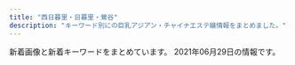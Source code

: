 ```yaml
---
title: "西日暮里・日暮里・鶯谷"
description: "キーワード別にの巨乳アジアン・チャイナエステ嬢情報をまとめました。"
---
```


新着画像と新着キーワードをまとめています。
2021年06月29日の情報です。

<DmmAffiliateIns />
<KeywordTable
  shops={
    [
    {
        "keywords": {
            "D": 20,
            "85": 5,
            "86": 15
        },
        "img_links": [
            "http://momo.tyo.cm/images/top_slider01.jpg",
            "http://momo.tyo.cm/images/nav_link03.png",
            "http://momo.tyo.cm/images/border01.png",
            "http://momo.tyo.cm/images/tit_com03.png",
            "http://momo.tyo.cm/images/tit_com01.png",
            "http://momo.tyo.cm/images/nav_link04.png",
            "http://momo.tyo.cm/images/tit_com.png",
            "http://momo.tyo.cm/images/bg_pick.png",
            "http://momo.tyo.cm/images/tit_staff.png",
            "http://momo.tyo.cm/images/tit02.png",
            "http://momo.tyo.cm/images/pagetop.png",
            "http://momo.tyo.cm/images/border02.png",
            "http://momo.tyo.cm/images/news.png",
            "http://momo.tyo.cm/photos/sites/53/2021/02/2021021607405882.jpg",
            "http://momo.tyo.cm/images/tit03.png",
            "http://momo.tyo.cm/images/tit_com02.png",
            "http://momo.tyo.cm/images/tit_com04.png",
            "http://momo.tyo.cm/images/tit01.png",
            "http://momo.tyo.cm/images/nav_link01.png",
            "http://momo.tyo.cm/images/nav_link06.png",
            "http://momo.tyo.cm/images/nav_link05.png",
            "http://momo.tyo.cm/images/tit_com05.png",
            "http://momo.tyo.cm/photos/sites/53/2021/02/2021021607405730.jpg",
            "http://momo.tyo.cm/photos/sites/53/2021/02/2021021607405578.jpg",
            "http://momo.tyo.cm/images/tit04.png",
            "http://momo.tyo.cm/images/nav_link02.png",
            "http://momo.tyo.cm/images/top_slider02.jpg",
            "http://momo.tyo.cm/images/tit05.png",
            "http://momo.tyo.cm/images/tit_link01.png",
            "http://momo.tyo.cm/photos/sites/53/2021/02/2021021607405658.jpg"
        ],
        "name": "\u6843",
        "station": "JR\u65e5\u66ae\u91cc\u99c5\u5357\u53e3",
        "url": "http://momo.tyo.cm/"
    },
    {
        "name": "\u706f\u308a\u5c4b",
        "keywords": {
            "D": 9,
            "C": 1,
            "85": 1,
            "87": 2,
            "84": 2,
            "86": 5
        },
        "url": "http://chou.ies.bz/",
        "img_links": [
            "http://chou.ies.bz/images/s_news.png",
            "http://chou.ies.bz/photos/sites/85/2020/10/2020100610383828.jpg",
            "http://chou.ies.bz/photos/sites/85/2021/06/2021060901285023.jpg",
            "http://chou.ies.bz/images/mobile.png",
            "http://chou.ies.bz/photos/sites/85/2020/10/2020100610370157.jpg",
            "http://chou.ies.bz/images/s_staff.jpg",
            "http://chou.ies.bz/photos/sites/85/2019/07/2019070106333414.jpg",
            "http://chou.ies.bz/photos/sites/85/2019/07/2019070509385227.jpg",
            "http://chou.ies.bz/photos/sites/85/2020/12/2020120204265615.jpg",
            "http://chou.ies.bz/photos/sites/85/2019/07/2019070106320474.jpg",
            "http://chou.ies.bz/photos/sites/85/2021/05/2021051201142065.jpg",
            "http://chou.ies.bz/images/n1.jpg",
            "http://chou.ies.bz/images/s1.png",
            "http://chou.ies.bz/images/s3.png",
            "http://chou.ies.bz/photos/sites/85/2019/07/2019070106340260.jpg",
            "http://chou.ies.bz/photos/sites/85/2021/04/2021042710033582.jpg",
            "http://chou.ies.bz/images/top.png",
            "http://chou.ies.bz/photos/sites/85/2020/12/2020121802483415.jpg",
            "http://chou.ies.bz/images/s_pick.png",
            "http://chou.ies.bz/photos/sites/85/2020/12/2020120204150858.jpg",
            "http://chou.ies.bz/photos/sites/85/2019/07/2019070106330942.jpg",
            "http://chou.ies.bz/photos/sites/85/2019/06/2019062803491517.jpg",
            "http://chou.ies.bz/images/n3.png",
            "http://chou.ies.bz/photos/sites/85/2019/12/2019120602315853.jpg"
        ],
        "station": "JR\u897f\u65e5\u66ae\u91cc\u99c5"
    },
    {
        "keywords": {
            "D": 12,
            "86": 20,
            "E": 8
        },
        "station": "JR\u9daf\u8c37\u99c5\u5317\u53e3",
        "url": "http://aroma-est.net/",
        "img_links": [
            "http://aroma-est.net/images/staff_images/sta2.jpg",
            "http://aroma-est.net/images/staff_images/st5.jpg",
            "http://aroma-est.net/images/an_6_02.jpg",
            "http://aroma-est.net/images/staff_images/sta4.jpg",
            "http://aroma-est.net/images/staff_images/st1.jpg",
            "http://aroma-est.net/images/slider/slide1.png",
            "http://aroma-est.net/images/staff_images/sta7.jpg",
            "http://aroma-est.net/images/an_3_01.jpg",
            "http://aroma-est.net/images/slider/slide1s.png",
            "http://aroma-est.net/images/sys1.jpg",
            "http://aroma-est.net/images/staff_images/st7.jpg",
            "http://aroma-est.net/images/slider/slide2s.png",
            "http://aroma-est.net/images/an_4_02.jpg",
            "http://aroma-est.net/images/an_2_01.jpg",
            "http://aroma-est.net/images/index-2.jpg",
            "http://aroma-est.net/images/r2.png",
            "http://aroma-est.net/images/staff_images/st4.jpg",
            "http://aroma-est.net/images/staff_images/st2.jpg",
            "http://aroma-est.net/images/index-1.jpg",
            "http://aroma-est.net/images/slider/slide2.png",
            "http://aroma-est.net/images/no.png",
            "http://aroma-est.net/images/r3.png",
            "http://aroma-est.net/images/r8.png",
            "http://aroma-est.net/images/r6.png",
            "http://aroma-est.net/images/staff_images/st21.jpg",
            "http://aroma-est.net/images/index_01.jpg",
            "http://aroma-est.net/images/an_3_02.jpg",
            "http://aroma-est.net/images/qr.jpg",
            "http://aroma-est.net/images/slider/slide3.png",
            "http://aroma-est.net/images/r1.png",
            "http://aroma-est.net/images/an_4_01.jpg",
            "http://aroma-est.net/images/slider/slide3s.png",
            "http://aroma-est.net/images/staff_images/sta1.jpg",
            "http://aroma-est.net/images/staff_images/sta5.jpg",
            "http://aroma-est.net/images/r4.png",
            "http://aroma-est.net/images/an_5_01.jpg",
            "http://aroma-est.net/images/an_5_02.jpg",
            "http://aroma-est.net/images/staff_images/sl.png",
            "http://aroma-est.net/images/r7.png",
            "http://aroma-est.net/images/an_1_01.jpg",
            "http://aroma-est.net/images/fbb.jpg",
            "http://aroma-est.net/images/r5.png",
            "http://aroma-est.net/images/an_6_01.jpg",
            "http://aroma-est.net/images/an_1_02.jpg",
            "http://aroma-est.net/images/an_2_02.jpg"
        ],
        "name": "\u96c5"
    },
    {
        "keywords": {
            "94": 3,
            "F": 3,
            "85": 15,
            "E": 6,
            "86": 19,
            "D": 47,
            "C": 19
        },
        "name": "\u306f\u305f\u3061",
        "station": "JR\u65e5\u66ae\u91cc\u99c5\u5357\u53e3",
        "img_links": [
            "http://www.mac-riraku106.xyz/uploads/200801/1-200P1110631926.jpg",
            "http://www.mac-riraku106.xyz/uploads/200310/1-200310130925920.jpg",
            "http://www.mac-riraku106.xyz/uploads/200608/1-20060Q02506204.jpg",
            "http://www.mac-riraku106.xyz/uploads/200501/1-200501125251121.jpg",
            "http://www.mac-riraku106.xyz/uploads/200501/1-200501145011C2.jpg",
            "http://www.mac-riraku106.xyz/uploads/191008/1-19100Q5453V63.jpg",
            "http://www.mac-riraku106.xyz/uploads/200818/1-200QQ554231G.jpg",
            "http://www.mac-riraku106.xyz/uploads/190926/1-1Z926131T2408.jpg",
            "http://www.mac-riraku106.xyz/uploads/191128/1-19112Q31009521.jpg",
            "http://www.mac-riraku106.xyz/uploads/200501/1-200501145002a7.jpg",
            "http://www.mac-riraku106.xyz/uploads/200310/1-200310130Z0421.jpg",
            "http://www.mac-riraku106.xyz/static/picture/top-img02.png",
            "http://www.mac-riraku106.xyz/uploads/191106/1-191106092T0531.jpg",
            "http://www.mac-riraku106.xyz/uploads/200325/1-2003251H312V4.jpg",
            "http://www.mac-riraku106.xyz/uploads/200310/1-20031013091I08.jpg",
            "http://www.mac-riraku106.xyz/uploads/200317/1-20031G44220J0.jpg",
            "http://www.mac-riraku106.xyz/static/picture/top-img01.png",
            "http://www.mac-riraku106.xyz/uploads/200325/1-2003251H340B9.jpg",
            "http://www.mac-riraku106.xyz/uploads/200317/1-20031G44235R7.jpg",
            "http://www.mac-riraku106.xyz/uploads/200501/1-200501144951148.jpg",
            "http://www.mac-riraku106.xyz/uploads/191106/1-191106092J62Y.jpg",
            "http://www.mac-riraku106.xyz/uploads/190723/34-1.jpg",
            "http://www.mac-riraku106.xyz/uploads/191128/1-19112Q3111UF.jpg",
            "http://www.mac-riraku106.xyz/uploads/191008/1-19100Q5451M20.jpg",
            "http://www.mac-riraku106.xyz/uploads/191219/1-19121912423J29.jpg",
            "http://www.mac-riraku106.xyz/uploads/190723/23-1.jpg",
            "http://www.mac-riraku106.xyz/uploads/190723/25-1.jpg",
            "http://www.mac-riraku106.xyz/uploads/200801/1-200P1110A4M2.jpg",
            "http://www.mac-riraku106.xyz/uploads/190723/23-3.jpg",
            "http://www.mac-riraku106.xyz/static/picture/1.jpg",
            "http://www.mac-riraku106.xyz/uploads/190723/33-1.jpg",
            "http://www.mac-riraku106.xyz/uploads/190723/21-1.jpg",
            "http://www.mac-riraku106.xyz/static/picture/top-img03.png",
            "http://www.mac-riraku106.xyz/uploads/200818/1-200QQ55415J4.jpg",
            "http://www.mac-riraku106.xyz/uploads/191209/1-1912091229204E.jpg",
            "http://www.mac-riraku106.xyz/static/picture/michi01.png",
            "http://www.mac-riraku106.xyz/uploads/200801/1-200P1110412514.jpg",
            "http://www.mac-riraku106.xyz/uploads/190723/30-1.jpg",
            "http://www.mac-riraku106.xyz/static/picture/tel.png",
            "http://www.mac-riraku106.xyz/uploads/200501/1-200501125300127.jpg",
            "http://www.mac-riraku106.xyz/static/picture/michi02.png",
            "http://www.mac-riraku106.xyz/uploads/200501/1-200501125150516.jpg",
            "http://www.mac-riraku106.xyz/uploads/191128/1-19112Q3102OP.jpg",
            "http://www.mac-riraku106.xyz/uploads/190906/1-1ZZ612503C39.jpg",
            "http://www.mac-riraku106.xyz/uploads/191209/1-191209122ZY50.jpg",
            "http://www.mac-riraku106.xyz/static/picture/call.png",
            "http://www.mac-riraku106.xyz/uploads/200501/1-200501125159161.jpg",
            "http://www.mac-riraku106.xyz/uploads/190926/1-1Z926131R6102.jpg",
            "http://www.mac-riraku106.xyz/uploads/191106/1-191106092S0357.jpg",
            "http://www.mac-riraku106.xyz/uploads/190723/1-1.jpg",
            "http://www.mac-riraku106.xyz/uploads/190723/23-2.jpg",
            "http://www.mac-riraku106.xyz/uploads/190906/1-1ZZ6125225A4.jpg",
            "http://www.mac-riraku106.xyz/uploads/190723/1-2.jpg",
            "http://www.mac-riraku106.xyz/uploads/200317/1-20031G4420c38.jpg",
            "http://www.mac-riraku106.xyz/uploads/191219/1-191219124141563.jpg",
            "http://www.mac-riraku106.xyz/uploads/190826/1-1ZR614462Qa.jpg",
            "http://www.mac-riraku106.xyz/uploads/190723/10-1.jpg",
            "http://www.mac-riraku106.xyz/uploads/190723/10-2.jpg",
            "http://www.mac-riraku106.xyz/uploads/200818/1-200QQ5535E92.jpg",
            "http://www.mac-riraku106.xyz/uploads/191209/1-191209123459153.jpg",
            "http://www.mac-riraku106.xyz/uploads/190826/1-1ZR6144611E0.jpg",
            "http://www.mac-riraku106.xyz/uploads/200608/1-20060Q0251EY.jpg",
            "http://www.mac-riraku106.xyz/static/picture/2.jpg",
            "http://www.mac-riraku106.xyz/static/picture/top-img09.png"
        ],
        "url": "http://www.mac-riraku106.xyz/"
    },
    {
        "url": "http://onkyoukou.tyo.cm/",
        "station": "JR\u897f\u65e5\u66ae\u91cc\u99c5",
        "keywords": {
            "87": 2,
            "C": 8,
            "88": 5,
            "86": 2
        },
        "name": "\u6e29\u99a8\u6e2f-\u304a\u3093\u304d\u3087\u3046\u3053\u3046-",
        "img_links": [
            "http://onkyoukou.tyo.cm/images/n1.jpg",
            "http://onkyoukou.tyo.cm/images/line.jpg",
            "http://onkyoukou.tyo.cm/images/mobile.jpg",
            "http://onkyoukou.tyo.cm/images/nbj3.jpg",
            "http://onkyoukou.tyo.cm/images/s_pick.jpg",
            "http://onkyoukou.tyo.cm/photos/sites/88/2020/03/2020030111163079.jpg",
            "http://onkyoukou.tyo.cm/photos/sites/88/2017/03/staff4.jpg",
            "http://onkyoukou.tyo.cm/photos/sites/88/2017/03/staff2.jpg",
            "http://onkyoukou.tyo.cm/images/s_staff.jpg",
            "http://onkyoukou.tyo.cm/images/face_bj3.jpg",
            "http://onkyoukou.tyo.cm/images/s_face.jpg",
            "http://onkyoukou.tyo.cm/photos/sites/88/2017/03/staff1.jpg",
            "http://onkyoukou.tyo.cm/images/s_mobile.jpg",
            "http://onkyoukou.tyo.cm/images/s_news.jpg",
            "http://onkyoukou.tyo.cm/images/nbj1.jpg",
            "http://onkyoukou.tyo.cm/images/s_staff1.jpg",
            "http://onkyoukou.tyo.cm/images/face_bj.jpg",
            "http://onkyoukou.tyo.cm/images/top.png",
            "http://onkyoukou.tyo.cm/images/n3.jpg",
            "http://onkyoukou.tyo.cm/images/s_link.jpg"
        ]
    },
    {
        "name": "\u6797\u30de\u30c3\u30b5\u30fc\u30b8",
        "station": "JR\u65e5\u66ae\u91cc\u99c5",
        "keywords": {},
        "url": "http://www.night.ne.jp/tokyo/hayasi/",
        "img_links": [
            "http://www.night.ne.jp/_format/P/img/index_enter_1.jpg",
            "http://www.night.ne.jp/tokyo/hayasi/img/index_top.jpg",
            "http://www.night.ne.jp/nightnet/img/17.jpg",
            "http://www.night.ne.jp/_format/W/img/whats_view.jpg",
            "http://www.night.ne.jp/nightnet/img/6.jpg",
            "http://www.night.ne.jp/nightnet/img/5.jpg",
            "http://www.night.ne.jp/nightnet/img/9.jpg",
            "http://www.night.ne.jp/tokyo/hayasi/img_staff/g_7376.jpg",
            "http://www.night.ne.jp/nightnet/img/12a.jpg",
            "http://www.night.ne.jp/tokyo/hayasi/img/index_view.jpg",
            "http://www.night.ne.jp/tokyo/hayasi/img/view_4.jpg",
            "http://www.night.ne.jp/tokyo/hayasi/img/view_6.jpg",
            "http://www.night.ne.jp/nightnet/img/7.jpg",
            "http://www.night.ne.jp/nightnet/img/10.jpg",
            "http://www.night.ne.jp/nightnet/img/8.jpg",
            "http://www.night.ne.jp/_format/P/img/over_msg_02.jpg",
            "http://www.night.ne.jp/nightnet/img/15.jpg",
            "http://www.night.ne.jp/_format/P/img/over_msg_01.jpg",
            "http://www.night.ne.jp/tokyo/hayasi/img/view_2.jpg",
            "http://www.night.ne.jp/nightnet/img/1.jpg",
            "http://www.night.ne.jp/tokyo/hayasi/img/view_5.jpg",
            "http://www.night.ne.jp/nightnet/img/2.jpg",
            "http://www.night.ne.jp/tokyo/hayasi/img_staff/g_7377.jpg",
            "http://www.night.ne.jp/_format/P/img/whats_news.jpg",
            "http://www.night.ne.jp/tokyo/hayasi/img/index.jpg",
            "http://www.night.ne.jp/nightnet/img/11.jpg",
            "http://www.night.ne.jp/tokyo/hayasi/img/view_1.jpg",
            "http://www.night.ne.jp/tokyo/hayasi/img/qr_code.jpg",
            "http://www.night.ne.jp/nightnet/img/4.jpg",
            "http://www.night.ne.jp/nightnet/img/16.jpg",
            "http://www.night.ne.jp/nightnet/img/3.jpg",
            "http://www.night.ne.jp/nightnet/img/13.jpg",
            "http://www.night.ne.jp/tokyo/hayasi/img/view_3.jpg",
            "http://www.night.ne.jp/nightnet/img/14.jpg"
        ]
    },
    {
        "station": "\u5165\u8c37\u99c52\u756a\u51fa\u53e3",
        "keywords": {},
        "img_links": [
            "http://www.night.ne.jp/nightnet/img/17.jpg",
            "http://www.night.ne.jp/_format/W/img/whats_view.jpg",
            "http://www.night.ne.jp/nightnet/img/6.jpg",
            "http://www.night.ne.jp/tokyo/yuki/img/view_2.jpg",
            "http://www.night.ne.jp/nightnet/img/9.jpg",
            "http://www.night.ne.jp/tokyo/yuki/img/index_top.jpg",
            "http://www.night.ne.jp/nightnet/img/5.jpg",
            "http://www.night.ne.jp/nightnet/img/12a.jpg",
            "http://www.night.ne.jp/tokyo/yuki/img/skill_2.jpg",
            "http://www.night.ne.jp/nightnet/img/7.jpg",
            "http://www.night.ne.jp/nightnet/img/10.jpg",
            "http://www.night.ne.jp/_format/W/img/index_enter_1.jpg",
            "http://www.night.ne.jp/nightnet/img/8.jpg",
            "http://www.night.ne.jp/tokyo/yuki/img/index_view.jpg",
            "http://www.night.ne.jp/nightnet/img/15.jpg",
            "http://www.night.ne.jp/tokyo/yuki/img/view_1.jpg",
            "http://www.night.ne.jp/tokyo/yuki/img/index_skill.jpg",
            "http://www.night.ne.jp/tokyo/yuki/img/qr_code.jpg",
            "http://www.night.ne.jp/nightnet/img/1.jpg",
            "http://www.night.ne.jp/nightnet/img/2.jpg",
            "http://www.night.ne.jp/nightnet/img/11.jpg",
            "http://www.night.ne.jp/_format/W/img/whats_news.jpg",
            "http://www.night.ne.jp/tokyo/yuki/img/skill_1.jpg",
            "http://www.night.ne.jp/_format/W/img/whats_skill.jpg",
            "http://www.night.ne.jp/nightnet/img/4.jpg",
            "http://www.night.ne.jp/nightnet/img/16.jpg",
            "http://www.night.ne.jp/nightnet/img/3.jpg",
            "http://www.night.ne.jp/tokyo/yuki/img/index.jpg",
            "http://www.night.ne.jp/nightnet/img/13.jpg",
            "http://www.night.ne.jp/nightnet/img/14.jpg"
        ],
        "name": "\u97d3\u697d",
        "url": "http://www.night.ne.jp/tokyo/yuki/"
    },
    {
        "img_links": [
            "http://minopom.xyz/uploads/allimg/210410/1-210410144PY50.jpg",
            "http://minopom.xyz/uploads/allimg/210410/1-210410145124148.jpg",
            "http://minopom.xyz/uploads/allimg/210410/1-210410144323118.jpg",
            "http://minopom.xyz/picture/totop_04.png",
            "http://www.minopom.xyz/uploads/allimg/210410/1-2104101450455A.jpg",
            "http://www.minopom.xyz/uploads/allimg/210410/1-21041014500NX.jpg",
            "http://minopom.xyz/uploads/210406/1-210406143244C2.jpg",
            "http://minopom.xyz/uploads/210430/1-2104301Q63S18.jpg",
            "http://minopom.xyz/uploads/allimg/210410/1-21041014500NX.jpg",
            "http://minopom.xyz/uploads/210406/1-2104061433121E.jpg",
            "http://www.minopom.xyz/uploads/allimg/210406/1-21040614313L45.jpg",
            "http://minopom.xyz/uploads/210419/1-21041914162C16.jpg",
            "http://www.minopom.xyz/picture/img.site-builder.jpg",
            "http://minopom.xyz/picture/head.jpg",
            "http://minopom.xyz/uploads/allimg/210410/1-210410145204C9.jpg",
            "http://www.minopom.xyz/uploads/allimg/210410/1-210410145124148.jpg",
            "http://minopom.xyz/uploads/allimg/210410/1-21041014450GC.jpg",
            "http://minopom.xyz/picture/room2.jpg",
            "http://www.minopom.xyz/picture/head.jpg",
            "http://www.minopom.xyz/uploads/allimg/210410/1-210410144323118.jpg",
            "http://minopom.xyz/picture/room1.jpg",
            "http://minopom.xyz/uploads/allimg/210410/1-21041014413S64.jpg",
            "http://minopom.xyz/picture/img.site-builder.jpg",
            "http://www.minopom.xyz/uploads/allimg/210410/1-210410144PY50.jpg",
            "http://www.minopom.xyz/picture/totop_04.png",
            "http://minopom.xyz/picture/room3.jpg",
            "http://minopom.xyz/uploads/allimg/210410/1-2104101450455A.jpg",
            "http://minopom.xyz/uploads/allimg/210406/1-21040614313L45.jpg",
            "http://minopom.xyz/uploads/allimg/210410/1-210410144U4934.jpg",
            "http://minopom.xyz/uploads/210406/1-210406143111G0.jpg",
            "http://www.minopom.xyz/uploads/allimg/210410/1-210410144U4934.jpg"
        ],
        "name": "\u30ed\u30fc\u30ba",
        "url": "http://minopom.xyz/",
        "station": "JR\u7530\u7aef\u99c5",
        "keywords": {
            "\u4e73": 3
        }
    },
    {
        "img_links": [
            "http://www.relax-mirai.info/images/m02.jpg",
            "http://www.relax-mirai.info/images/qr.jpg",
            "http://www.relax-mirai.info/images/momo1.jpg",
            "http://www.relax-mirai.info/i/120/sayuri1.jpg",
            "http://www.relax-mirai.info/gals/risa1.jpg",
            "http://www.relax-mirai.info/images/m04.jpg",
            "http://www.relax-mirai.info/images/m03.jpg",
            "http://www.relax-mirai.info/images/info02.jpg",
            "http://www.relax-mirai.info/i/images/sayuri1.jpg",
            "http://www.relax-mirai.info/i/images/momo1.jpg",
            "http://www.relax-mirai.info/images/risa1.jpg",
            "http://www.relax-mirai.info/gals/kaka1.jpg",
            "http://www.relax-mirai.info/gals/aki1.jpg",
            "http://www.relax-mirai.info/gals/emi1.jpg",
            "http://www.relax-mirai.info/images/sayuri1.jpg",
            "http://www.relax-mirai.info/images/info01.jpg"
        ],
        "station": "\u65e5\u66ae\u91cc\u99c5\u6771\u53e3",
        "name": "\u672a\u6765",
        "keywords": {},
        "url": "http://www.relax-mirai.info/"
    },
    {
        "keywords": {
            "87": 6,
            "83": 18,
            "84": 6,
            "C": 30,
            "E": 12,
            "86": 6
        },
        "name": "For You",
        "img_links": [
            "http://flowerscent.este.work/img/header.jpg",
            "http://flowerscent.este.work/kanban.png",
            "http://flowerscent.este.work/frame/telimg/telbar.png",
            "http://flowerscent.este.work/2/uploadimg/1599833697.jpg",
            "http://flowerscent.este.work/frame/scroll3/scroll3.jpg",
            "http://flowerscent.este.work/2/uploadimg/1600260826.jpg",
            "http://flowerscent.este.work/frame/fla/photo01.jpg",
            "http://flowerscent.este.work/frame/scroll5/scroll5.jpg",
            "http://flowerscent.este.work/frame/fla/photo02.jpg",
            "http://flowerscent.este.work/frame/fla/photo04.jpg",
            "http://flowerscent.este.work/2/uploadimg/1621772192.jpeg",
            "http://flowerscent.este.work/frame/scroll2/scroll2.jpg",
            "http://flowerscent.este.work/frame/scroll1/scroll1.jpg",
            "http://flowerscent.este.work/navi/blk/temp_under2.jpg",
            "http://flowerscent.este.work/frame/fla/photo05.jpg",
            "http://flowerscent.este.work/frame/scroll4/scroll4.jpg",
            "http://flowerscent.este.work/2/uploadimg/1621772225.jpg",
            "http://flowerscent.este.work/frame/fla/photo03.jpg"
        ],
        "station": "JR\u897f\u65e5\u66ae\u91cc\u99c5",
        "url": "http://flowerscent.este.work/"
    },
    {
        "name": "\u304a\u3072\u3081",
        "img_links": [
            "http://vineryu.xyz/uploads/210603/1-210603093505U9.jpg",
            "http://vineryu.xyz/uploads/210603/1-210603093535919.jpg",
            "http://vineryu.xyz/uploads/210608/1-21060Q64635522.jpg",
            "http://vineryu.xyz/uploads/210608/1-21060Q64523591.jpg",
            "http://vineryu.xyz/uploads/210603/1-2106030925294Y.jpg",
            "http://vineryu.xyz/uploads/210603/1-21060309354I30.jpg",
            "http://vineryu.xyz/uploads/210603/1-210603092541234.jpg",
            "http://vineryu.xyz/picture/fla.jpg",
            "http://vineryu.xyz/picture/photo01.jpg",
            "http://vineryu.xyz/picture/photo02.jpg",
            "http://vineryu.xyz/picture/photo03.jpg",
            "http://vineryu.xyz/uploads/210603/1-210603093435K6.jpg",
            "http://vineryu.xyz/picture/photo04.jpg",
            "http://vineryu.xyz/uploads/210603/1-21060309335L40.jpg",
            "http://vineryu.xyz/uploads/210603/1-21060309344H02.jpg",
            "http://vineryu.xyz/uploads/210608/1-21060Q64509648.jpg",
            "http://vineryu.xyz/uploads/210603/1-210603093516146.jpg",
            "http://vineryu.xyz/uploads/210603/1-21060309341O93.jpg",
            "http://vineryu.xyz/uploads/210608/1-21060Q6464E40.jpg"
        ],
        "station": "JR\u65e5\u66ae\u91cc\u99c5\u6771\u53e3",
        "url": "http://vineryu.xyz/",
        "keywords": {
            "\u4e73": 2
        }
    },
    {
        "name": "\u3082\u307f\u306e\u6728",
        "keywords": {},
        "station": "\u753a\u5c4b\u99c51\u756a\u51fa\u53e3",
        "img_links": [],
        "url": "https://mominoki.tyo.ac/"
    },
    {
        "url": "http://esthe-aroma.red/",
        "img_links": [
            "http://esthe-aroma.red/images/cg08.jpg",
            "http://esthe-aroma.red/images/cg07.jpg",
            "http://esthe-aroma.red/images/top.png",
            "http://esthe-aroma.red/images/cg01.jpg",
            "http://esthe-aroma.red/images/cg09.jpg",
            "http://esthe-aroma.red/images/evetop.png",
            "http://esthe-aroma.red/images/news.png",
            "http://esthe-aroma.red/images/cg03.jpg",
            "http://esthe-aroma.red/images/r3.jpg",
            "http://esthe-aroma.red/images/cg06.jpg",
            "http://esthe-aroma.red/images/r2.jpg",
            "http://esthe-aroma.red/images/sruru.jpg",
            "http://esthe-aroma.red/images/cg04.jpg",
            "http://esthe-aroma.red/images/cg10.jpg",
            "http://esthe-aroma.red/images/precau.png",
            "http://esthe-aroma.red/images/rec.png",
            "http://esthe-aroma.red/link/menlog.jpg",
            "http://esthe-aroma.red/images/staff_s.png",
            "http://esthe-aroma.red/images/kan.jpg",
            "http://esthe-aroma.red/images/r1.jpg",
            "http://esthe-aroma.red/images/r4.jpg",
            "http://esthe-aroma.red/images/imm.jpg",
            "http://esthe-aroma.red/images/cg02.jpg"
        ],
        "keywords": {
            "E": 1,
            "86": 9,
            "D": 8
        },
        "station": "JR\u65e5\u66ae\u91cc\u99c5\u6771\u53e3",
        "name": "\u548c\u5408 \u308f\u3054\u3046"
    },
    {
        "img_links": [
            "https://www.sofia-est.com/img/material/movie20141210.jpg",
            "https://www.sofia-est.com/img/material/photo2.jpg",
            "https://www.sofia-est.com/img/girl/thumb/s100_2.jpg",
            "https://www.sofia-est.com/img/material/page4_subt1.png",
            "https://www.sofia-est.com/img/girl/thumb/s113_1.jpg",
            "https://www.sofia-est.com/img/material/movieicon.png",
            "https://www.sofia-est.com/img/girl/list/s111_list.jpg",
            "https://www.sofia-est.com/img/material/top_camp.png",
            "https://www.sofia-est.com/img/girl/list/s84_list.jpg",
            "https://www.sofia-est.com/img/material/mob_m3_rev1.jpg",
            "https://www.sofia-est.com/img/girl/list/s113_list.jpg",
            "https://www.sofia-est.com/img/material/top_infomation.png",
            "https://www.sofia-est.com/img/girl/main/s94_1.jpg",
            "https://www.sofia-est.com/img/material/page8_subt2.png",
            "https://www.sofia-est.com/img/material/movie_left_yaji.png",
            "https://www.sofia-est.com/img/girl/thumb/s106_4.jpg",
            "https://www.sofia-est.com/img/material/page5_subt1.png",
            "https://www.sofia-est.com/img/girl/thumb/s105_2.jpg",
            "https://www.sofia-est.com/img/girl/thumb/s99_2.jpg",
            "https://www.sofia-est.com/img/girl/main/s106_1.jpg",
            "https://www.sofia-est.com/img/girl/main/s97_1.jpg",
            "https://www.sofia-est.com/img/girl/thumb/s81_5.jpg",
            "https://www.sofia-est.com/img/material/hosi5.png",
            "https://www.sofia-est.com/img/material/mob_t4.jpg",
            "https://www.sofia-est.com/img/top/topslide20150918.jpg",
            "https://www.sofia-est.com/img/material/yakusoku.png",
            "https://www.sofia-est.com/img/girl/thumb/s81_3.jpg",
            "https://www.sofia-est.com/img/girl/list/s108_list.jpg",
            "https://www.sofia-est.com/img/girl/thumb/s84_2.jpg",
            "https://www.sofia-est.com/img/material/mob_m4.jpg",
            "https://www.sofia-est.com/img/girl/main/s55_1.jpg",
            "https://www.sofia-est.com/img/material/phototxt.jpg",
            "https://www.sofia-est.com/img/girl/thumb/s105_3.jpg",
            "https://www.sofia-est.com/img/material/coursepoint_rev2.png",
            "https://www.sofia-est.com/img/material/photo6.jpg",
            "https://www.sofia-est.com/img/material/photo4.jpg",
            "https://www.sofia-est.com/img/girl/thumb/s105_1.jpg",
            "https://www.sofia-est.com/img/girl/thumb/s94_2.jpg",
            "https://www.sofia-est.com/img/material/page3_1_subt2.png",
            "https://www.sofia-est.com/img/material/gm1_rollout.png",
            "https://www.sofia-est.com/img/material/courseoption_rev1.png",
            "https://www.sofia-est.com/img/material/gm5_rollout.png",
            "https://www.sofia-est.com/img/girl/thumb/s106_5.jpg",
            "https://www.sofia-est.com/img/girl/thumb/s55_1.jpg",
            "https://www.sofia-est.com/img/girl/thumb/s106_3.jpg",
            "https://www.sofia-est.com/img/material/page4_subt2.png",
            "https://www.sofia-est.com/img/top/topslide20141211.jpg",
            "https://www.sofia-est.com/img/girl/thumb/s106_2.jpg",
            "https://www.sofia-est.com/img/girl/main/s105_1.jpg",
            "https://www.sofia-est.com/img/material/course_tanta1.png",
            "https://www.sofia-est.com/img/girl/thumb/s56_2.jpg",
            "https://www.sofia-est.com/img/girl/list/s81_list.jpg",
            "https://www.sofia-est.com/img/material/page6_subt1.png",
            "https://www.sofia-est.com/img/girl/pickup/pickup20191220093623.jpg",
            "https://www.sofia-est.com/img/material/page3_1_subt1.png",
            "https://www.sofia-est.com/img/girl/thumb/s100_1.jpg",
            "https://www.sofia-est.com/img/girl/main/s81_1.jpg",
            "https://www.sofia-est.com/img/girl/pickup/pickup20200909154852.jpg",
            "https://www.sofia-est.com/img/material/noimg_b.jpg",
            "https://www.sofia-est.com/img/girl/main/s113_1.jpg",
            "https://www.sofia-est.com/img/material/page2_subt1.png",
            "https://www.sofia-est.com/img/girl/thumb/s94_1.jpg",
            "https://www.sofia-est.com/img/girl/pickup/pickup20200909154945.jpg",
            "https://www.sofia-est.com/img/material/mob_t5.jpg",
            "https://www.sofia-est.com/img/girl/list/s106_list.jpg",
            "https://www.sofia-est.com/img/girl/thumb/s84_1.jpg",
            "https://www.sofia-est.com/img/material/gm3_rollout.png",
            "https://www.sofia-est.com/img/material/doublecourse_rev1.png",
            "https://www.sofia-est.com/img/material/photo3.jpg",
            "https://www.sofia-est.com/img/material/gm6_rollout.png",
            "https://www.sofia-est.com/img/material/page8_subt1.png",
            "https://www.sofia-est.com/img/material/top_twitter.png",
            "https://www.sofia-est.com/img/girl/thumb/s97_1.jpg",
            "https://www.sofia-est.com/img/material/iph.png",
            "https://www.sofia-est.com/img/girl/list/s105_list.jpg",
            "https://www.sofia-est.com/img/material/top_news.png",
            "https://www.sofia-est.com/img/girl/pickup/pickup20190509222453.jpg",
            "https://www.sofia-est.com/img/material/gm2_rollout.png",
            "https://www.sofia-est.com/img/material/page5_subt2.png",
            "https://www.sofia-est.com/img/material/top_pickup.png",
            "https://www.sofia-est.com/img/material/mob_t3.jpg",
            "https://www.sofia-est.com/img/material/sd_rt_btn.png",
            "https://www.sofia-est.com/img/material/mob_m1_rev1.jpg",
            "https://www.sofia-est.com/img/girl/pickup/pickup20191220093702.jpg",
            "https://www.sofia-est.com/img/girl/list/s100_list.jpg",
            "https://www.sofia-est.com/img/material/gm4_rollout.png",
            "https://www.sofia-est.com/img/material/page3_subt1.png",
            "https://www.sofia-est.com/img/material/top_kodawariimg1.jpg",
            "https://www.sofia-est.com/img/material/photo1.jpg",
            "https://www.sofia-est.com/img/girl/thumb/s56_1.jpg",
            "https://www.sofia-est.com/img/material/mobileqr.png",
            "https://www.sofia-est.com/img/girl/thumb/s97_2.jpg",
            "https://www.sofia-est.com/img/girl/thumb/s55_3.jpg",
            "https://www.sofia-est.com/img/material/page6_subt2.png",
            "https://www.sofia-est.com/img/girl/mobilepickup/mobilepickup20200302124127.jpg",
            "https://www.sofia-est.com/img/material/pagetop_rollout.png",
            "https://www.sofia-est.com/img/material/noimg_m.jpg",
            "https://www.sofia-est.com/img/girl/main/s100_1.jpg",
            "https://www.sofia-est.com/img/material/photo7.jpg",
            "https://www.sofia-est.com/img/girl/list/s94_list.jpg",
            "https://www.sofia-est.com/img/girl/thumb/s81_2.jpg",
            "https://www.sofia-est.com/img/material/mob_m5.jpg",
            "https://www.sofia-est.com/img/girl/list/s55_list.jpg",
            "https://www.sofia-est.com/img/material/top_about.png",
            "https://www.sofia-est.com/img/material/photo5.jpg",
            "https://www.sofia-est.com/img/girl/thumb/s99_1.jpg",
            "https://www.sofia-est.com/img/material/mob_t1.jpg",
            "https://www.sofia-est.com/img/girl/thumb/s113_2.jpg",
            "https://www.sofia-est.com/img/material/top_kodawari.png",
            "https://www.sofia-est.com/img/material/movie_right_yaji.png",
            "https://www.sofia-est.com/img/material/page7_subt1.png",
            "https://www.sofia-est.com/img/girl/list/s56_list.jpg",
            "https://www.sofia-est.com/img/material/course_tanta2.png",
            "https://www.sofia-est.com/img/material/page6_subt3.png",
            "https://www.sofia-est.com/img/material/mob_t2.jpg",
            "https://www.sofia-est.com/img/material/mob_m2_rev1.jpg",
            "https://www.sofia-est.com/img/banner/koko_120x60.png",
            "https://www.sofia-est.com/img/girl/thumb/s81_1.jpg",
            "https://www.sofia-est.com/img/girl/thumb/s105_5.jpg",
            "https://www.sofia-est.com/img/girl/list/s92_list.jpg",
            "https://www.sofia-est.com/img/girl/thumb/s55_2.jpg",
            "https://www.sofia-est.com/img/material/photo8.jpg",
            "https://www.sofia-est.com/img/girl/list/s97_list.jpg",
            "https://www.sofia-est.com/img/girl/thumb/s81_4.jpg",
            "https://www.sofia-est.com/img/top/topslide20141210.jpg",
            "https://www.sofia-est.com/img/girl/list/s99_list.jpg",
            "https://www.sofia-est.com/img/girl/list/s89_list.jpg",
            "https://www.sofia-est.com/img/what/coupon202009.png",
            "https://www.sofia-est.com/img/material/photobig.jpg",
            "https://www.sofia-est.com/img/girl/main/s99_1.jpg",
            "https://www.sofia-est.com/img/girl/thumb/s105_4.jpg",
            "https://www.sofia-est.com/img/girl/main/s84_1.jpg",
            "https://www.sofia-est.com/img/girl/thumb/s106_1.jpg",
            "https://www.sofia-est.com/img/material/mob_youtube.png",
            "https://www.sofia-est.com/img/material/top_movie.png",
            "https://www.sofia-est.com/img/girl/pickup/pickup20200111122329.jpg",
            "https://www.sofia-est.com/img/material/top_newface.png",
            "https://www.sofia-est.com/img/girl/main/s56_1.jpg"
        ],
        "station": "JR\u65e5\u66ae\u91cc\u99c5\u5357\u53e3",
        "url": "https://www.sofia-est.com/",
        "name": "\u30bd\u30d5\u30a3\u30a2",
        "keywords": {
            "G": 2,
            "\u30bb\u30af\u30b7\u30fc": 34,
            "\u30c0\u30a4\u30ca\u30de\u30a4\u30c8": 1
        }
    },
    {
        "url": "http://www.ai-lian.work/",
        "name": "\u5fc3\u7f8e",
        "img_links": [
            "http://www.ai-lian.work/images/rec1.jpg",
            "http://www.ai-lian.work/images/1.jpg",
            "http://www.ai-lian.work/images/3.jpg",
            "http://www.ai-lian.work/img/saya1.jpg",
            "http://www.ai-lian.work/images/mobile.jpg",
            "http://www.ai-lian.work/images/int2.jpg",
            "http://www.ai-lian.work/images/sys1.jpg",
            "http://www.ai-lian.work/images/int1.jpg",
            "http://www.ai-lian.work/images/head.jpg",
            "http://www.ai-lian.work/images/interior_t.jpg",
            "http://www.ai-lian.work/img/yui1.jpg",
            "http://www.ai-lian.work/images/staff_t.jpg",
            "http://www.ai-lian.work/images/ta.jpg",
            "http://www.ai-lian.work/img/aya1.jpg",
            "http://www.ai-lian.work/images/news.jpg",
            "http://www.ai-lian.work/images/line.png",
            "http://www.ai-lian.work/images/tel.jpg",
            "http://www.ai-lian.work/images/2.jpg"
        ],
        "keywords": {},
        "station": "JR\u9daf\u8c37\u99c5\u5317\u53e3"
    },
    {
        "url": "http://es-rlx.com/",
        "keywords": {
            "C": 15
        },
        "station": "JR\u9daf\u8c37\u99c5\u5317\u53e3",
        "img_links": [
            "http://es-rlx.com/pic/top1.jpg",
            "http://es-rlx.com/staff/yuki/01mb.jpg",
            "http://es-rlx.com/img/access/road04.jpg",
            "http://es-rlx.com/img/access/kanban.png",
            "http://es-rlx.com/staff/sakura/01mb.jpg",
            "http://es-rlx.com/i/files/homeimg.jpg",
            "http://es-rlx.com/img/access/road02.jpg",
            "http://es-rlx.com/staff/minami/01mb.jpg",
            "http://es-rlx.com/pic/head.png",
            "http://es-rlx.com/img/ttl_rec.png",
            "http://es-rlx.com/img/ttl_staff.png",
            "http://es-rlx.com/staff/yuki/01.jpg",
            "http://es-rlx.com/staff/minami/01.jpg",
            "http://es-rlx.com/pic/top2.jpg",
            "http://es-rlx.com/img/ttl_mobile.png",
            "http://es-rlx.com/img/youtube.jpg",
            "http://es-rlx.com/img/access/road01.jpg",
            "http://es-rlx.com/pic/top3.jpg",
            "http://es-rlx.com/staff/sakura/01.jpg",
            "http://es-rlx.com/img/access/roaddm.png",
            "http://es-rlx.com/img/access/road03.jpg",
            "http://es-rlx.com/img/ft_tel.png",
            "http://es-rlx.com/img/ttl_tnew.png"
        ],
        "name": "\u5065\u7f8e\u5802"
    },
    {
        "name": "\u307f\u306a\u307f",
        "img_links": [
            "http://www.es-minami.com/img/sayuri2.jpg",
            "http://es-minami.com/images/mobole.png",
            "http://es-minami.com/images/sayuri2.jpg",
            "http://es-minami.com/images/riri1.jpg",
            "http://es-minami.com/img/yuki1.jpg",
            "http://es-minami.com/img/nana1.jpg",
            "http://www.es-minami.com/images/mika1.jpg",
            "http://es-minami.com/images/yuki1.jpg",
            "http://es-minami.com/images/rika1.jpg",
            "http://www.es-minami.com/gals/sayuri1.jpg",
            "http://www.es-minami.com/gals/sakura1.jpg",
            "http://www.es-minami.com/img/riri1.jpg",
            "http://www.es-minami.com/gals/sayuri2.jpg",
            "http://es-minami.com/images/pick_staff6.jpg",
            "http://es-minami.com/img/sayuri1.jpg",
            "http://es-minami.com/gals/mika2.jpg",
            "http://www.es-minami.com/images/mika2.jpg",
            "http://es-minami.com/gals/sakura1.jpg",
            "http://es-minami.com/img/riri1.jpg",
            "http://www.es-minami.com/images/yuki1.jpg",
            "http://es-minami.com/gals/riri1.jpg",
            "http://www.es-minami.com/images/mobole.png",
            "http://www.es-minami.com/img/mika2.jpg",
            "http://www.es-minami.com/images/sayuri1.jpg",
            "http://es-minami.com/images/sayuri1.jpg",
            "http://es-minami.com/images/staff-bar.png",
            "http://www.es-minami.com/gals/riri1.jpg",
            "http://es-minami.com/images/news.png",
            "http://www.es-minami.com/gals/yuki1.jpg",
            "http://es-minami.com/gals/sayuri1.jpg",
            "http://www.es-minami.com/gals/rika1.jpg",
            "http://www.es-minami.com/images/news.png",
            "http://www.es-minami.com/images/pick_staff6.jpg",
            "http://www.es-minami.com/img/yuki1.jpg",
            "http://es-minami.com/img/mika2.jpg",
            "http://es-minami.com/images/nana1.jpg",
            "http://es-minami.com/images/mika1.jpg",
            "http://www.es-minami.com/images/staff-bar.png",
            "http://es-minami.com/gals/sayuri2.jpg",
            "http://es-minami.com/gals/nana1.jpg",
            "http://www.es-minami.com/images/riri1.jpg",
            "http://www.es-minami.com/gals/mika1.jpg",
            "http://es-minami.com/img/sayuri2.jpg",
            "http://www.es-minami.com/gals/mika2.jpg",
            "http://www.es-minami.com/images/sayuri2.jpg",
            "http://www.es-minami.com/img/sayuri1.jpg",
            "http://www.es-minami.com/images/rika1.jpg",
            "http://www.es-minami.com/img/nana1.jpg",
            "http://es-minami.com/img/mika1.jpg",
            "http://es-minami.com/images/mika2.jpg",
            "http://es-minami.com/gals/mika1.jpg",
            "http://es-minami.com/gals/rika1.jpg",
            "http://es-minami.com/gals/yuki1.jpg",
            "http://www.es-minami.com/img/mika1.jpg",
            "http://www.es-minami.com/images/nana1.jpg",
            "http://www.es-minami.com/gals/nana1.jpg"
        ],
        "station": "JR\u65e5\u66ae\u91cc\u99c5\u6771\u53e3",
        "url": "http://es-minami.com/",
        "keywords": {}
    }
]
}
/>
<DmmAffiliateScript />
